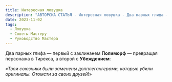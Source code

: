 ```yaml
---
title: Интересная ловушка
description: "АВТОРСКА СТАТЬЯ - Интересная ловушка - Два парных глифа — первый с заклинанем **Полиморф** — превращая персонажа в Тирекса, а второй с **Убеждением** Твои союзники были заменены допплегангерами, которые убили оригиналы. Отомсти за своих друзей!"
date: 2023-11-02 
tags:
  - Ловушка
  - Советы Мастеру
  - Руководство Мастера
---
```


Два парных глифа — первый с заклинанем **Полиморф** — превращая персонажа в Тирекса, а второй с **Убеждением**: 

*«Твои союзники были заменены допплегангерами, которые убили оригиналы. Отомсти за своих друзей*!»

